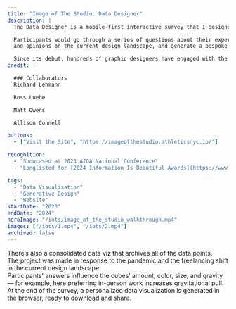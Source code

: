 ```yaml
---
title: "Image of The Studio: Data Designer"
description: |
  The Data Designer is a mobile-first interactive survey that I designed and co-developed for the 2023 AIGA National Conference in New York.

  Participants would go through a series of questions about their experiences
  and opinions on the current design landscape, and generate a bespoke animated data visualizations about their view on design and share with friends. Building on the original Image of the Studio identity from ten years ago, the tool adds a touch of science-lab flair, using interactive surveys to create a personalized journey through today’s design landscape.

  Since its debut, hundreds of graphic designers have engaged with the website. The subpage Data Visualizer providing a real-time interactive view of all collected data, offering unique insights into the breadth and depth of the NYC design world.
credit: |

  ### Collaborators
  Richard Lehmann

  Ross Luebe

  Matt Owens

  Allison Connell

buttons:
  - ["Visit the Site", "https://imageofthestudio.athleticsnyc.io/"]

recognition:
  - "Showcased at 2023 AIGA National Conference"
  - "Longlisted for [2024 Information Is Beautiful Awards](https://www.informationisbeautifulawards.com/showcase/7086-image-of-the-studio-data-designer-visualizer)"

tags:
  - "Data Visualization"
  - "Generative Design"
  - "Website"
startDate: "2023"
endDate: "2024"
heroImage: "/iots/image_of_the_studio_walkthrough.mp4"
images: ["/iots/1.mp4", "/iots/2.mp4"]
archived: false
---
```



<div>
  <Media src="/iots/image_of_the_studio_walkthrough copy.mp4" isVideo={true} />
  There’s also a consolidated data viz that archives all of the data points.
</div>

<div>
  <Media src="/iots/Page.jpg" isVideo={false} />
  The project was made in response to the pandemic and the freelancing shift in
  the current design landscape.
</div>

<div>
  <Media src="/iots/replay2.mp4" isVideo={true} />
</div>
<Media src="/iots/image_of_the_studio_walkthrough_1 copy.mp4" isVideo={true} />
<div>
  <Media src="/iots/gravity.mp4" isVideo={true} />
  Participants' answers influence the cubes’ amount, color, size, and gravity —
  for example, here preferring in-person work increases gravitational pull.
</div>
<Media src="/iots/visualizer.mp4" isVideo={true} />
<Media src="/iots/result.png" isVideo={false} />

<div>
  <Media src="/iots/render.mp4" isVideo={true} />
  At the end of the survey, a personalized data visualization is generated in
  the browser, ready to download and share.
</div>
